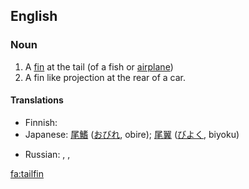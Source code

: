 ==English==

===Noun===
{{en-noun}}
{{wikipedia}}

# A [[fin]] at the tail (of a fish or [[airplane]])
# A fin like projection at the rear of a car.

====Translations====
{{trans-top|fin at the tail of fish}}
* Finnish: {{t-|fi|pyrstöevä}}
* Japanese: {{sense|of fish}} [[尾鰭]] ([[おびれ]], obire); {{sense|of airplane}} [[尾翼]] ([[びよく]], biyoku)
{{trans-mid}}
* Russian: {{sense|of fish}} {{t|ru|хвостовой плавник|m|tr=xvostovój plavník|sc=Cyrl}}, {{sense|of airplane}} {{t|ru|киль|m|tr=kil'|sc=Cyrl}}, {{t|ru|вертикальный стабилизатор|m|tr=v'ertikál'nyj stabilizátor|sc=Cyrl}}
{{trans-bottom}}

{{trans-top|fin like projection at the rear of a car}}
{{trans-mid}}
{{trans-bottom}}

[[fa:tailfin]]